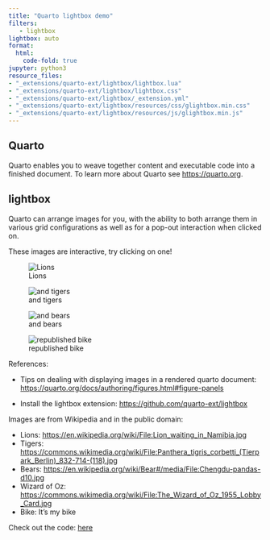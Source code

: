 ```yaml
---
title: "Quarto lightbox demo"
filters:
   - lightbox
lightbox: auto
format:
  html:
    code-fold: true
jupyter: python3
resource_files:
- "_extensions/quarto-ext/lightbox/lightbox.lua"
- "_extensions/quarto-ext/lightbox/lightbox.css"
- "_extensions/quarto-ext/lightbox/_extension.yml"
- "_extensions/quarto-ext/lightbox/resources/css/glightbox.min.css"
- "_extensions/quarto-ext/lightbox/resources/js/glightbox.min.js"
---
```


## Quarto

Quarto enables you to weave together content and executable code into a finished document. To learn more about Quarto see <https://quarto.org>.

## lightbox

Quarto can arrange images for you, with the ability to both arrange them in various grid configurations as well as for a pop-out interaction when clicked on.  

These images are interactive, try clicking on one!

::: {layout-ncol="2"}

![Lions](img/Lion_waiting_in_Namibia.jpg){group="my-gallery"}

![and tigers](img/Panthera_tigris_corbetti_%28Tierpark_Berlin%29_832-714-%28118%29.jpg){group="my-gallery"}

![and bears](img/Chengdu-pandas-d10.jpg){group="my-gallery"}

![republished bike](img/bike.jpg){group="my-gallery"}

:::

References: 

- Tips on dealing with displaying images in a rendered quarto document: <https://quarto.org/docs/authoring/figures.html#figure-panels>

- Install the lightbox extension: <https://github.com/quarto-ext/lightbox>

Images are from Wikipedia and in the public domain:

- Lions: <https://en.wikipedia.org/wiki/File:Lion_waiting_in_Namibia.jpg>
- Tigers: <https://commons.wikimedia.org/wiki/File:Panthera_tigris_corbetti_(Tierpark_Berlin)_832-714-(118).jpg>
- Bears: <https://en.wikipedia.org/wiki/Bear#/media/File:Chengdu-pandas-d10.jpg>
- Wizard of Oz: <https://commons.wikimedia.org/wiki/File:The_Wizard_of_Oz_1955_Lobby_Card.jpg>
- Bike: It's my bike

Check out the code: [here](https://github.com/sol-eng/python-examples/tree/main/quarto-lightbox/)
